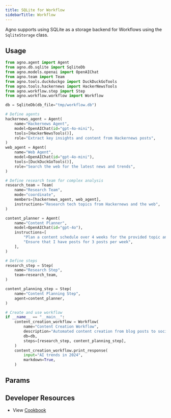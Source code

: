 ```yaml
---
title: SQLite for Workflow
sidebarTitle: Workflow
---
```


Agno supports using SQLite as a storage backend for Workflows using the `SqliteStorage` class.

## Usage

```python sqlite_for_workflow.py
from agno.agent import Agent
from agno.db.sqlite import SqliteDb
from agno.models.openai import OpenAIChat
from agno.team import Team
from agno.tools.duckduckgo import DuckDuckGoTools
from agno.tools.hackernews import HackerNewsTools
from agno.workflow.step import Step
from agno.workflow.workflow import Workflow

db = SqliteDb(db_file="tmp/workflow.db")

# Define agents
hackernews_agent = Agent(
    name="Hackernews Agent",
    model=OpenAIChat(id="gpt-4o-mini"),
    tools=[HackerNewsTools()],
    role="Extract key insights and content from Hackernews posts",
)
web_agent = Agent(
    name="Web Agent",
    model=OpenAIChat(id="gpt-4o-mini"),
    tools=[DuckDuckGoTools()],
    role="Search the web for the latest news and trends",
)

# Define research team for complex analysis
research_team = Team(
    name="Research Team",
    mode="coordinate",
    members=[hackernews_agent, web_agent],
    instructions="Research tech topics from Hackernews and the web",
)

content_planner = Agent(
    name="Content Planner",
    model=OpenAIChat(id="gpt-4o"),
    instructions=[
        "Plan a content schedule over 4 weeks for the provided topic and research content",
        "Ensure that I have posts for 3 posts per week",
    ],
)

# Define steps
research_step = Step(
    name="Research Step",
    team=research_team,
)

content_planning_step = Step(
    name="Content Planning Step",
    agent=content_planner,
)

# Create and use workflow
if __name__ == "__main__":
    content_creation_workflow = Workflow(
        name="Content Creation Workflow",
        description="Automated content creation from blog posts to social media",
        db=db,
        steps=[research_step, content_planning_step],
    )
    content_creation_workflow.print_response(
        input="AI trends in 2024",
        markdown=True,
    )

```

## Params

<Snippet file="db-sqlite-params.mdx" /> 

## Developer Resources

- View [Cookbook](https://github.com/agno-agi/agno/tree/v2.0/cookbook/db/sqlite/sqlite_for_workflow.py)
